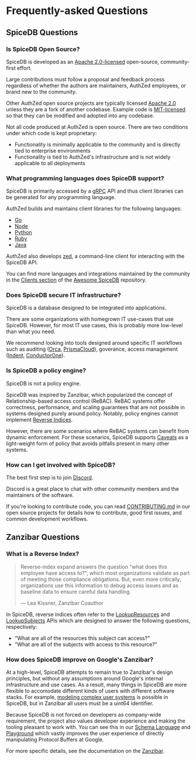 # Frequently-asked Questions

## SpiceDB Questions

### Is SpiceDB Open Source?

SpiceDB is developed as an [Apache 2.0-licensed][apache] open-source, community-first effort.

Large contributions must follow a proposal and feedback process regardless of whether the authors are maintainers, AuthZed employees, or brand new to the community.

Other AuthZed open source projects are typically licensed [Apache 2.0][apache] unless they are a fork of another codebase.
Example code is [MIT-licensed][mit] so that they can be modified and adopted into any codebase.

Not all code produced at AuthZed is open source.
There are two conditions under which code is kept proprietary:

- Functionality is minimally applicable to the community and is directly tied to enterprise environments
- Functionality is tied to AuthZed's infrastructure and is not widely applicable to all deployments

[apache]: https://www.tldrlegal.com/license/apache-license-2-0-apache-2-0
[mit]: https://www.tldrlegal.com/license/mit-license

### What programming languages does SpiceDB support?

SpiceDB is primarily accessed by a [gRPC] API and thus client libraries can be generated for any programming language.

AuthZed builds and maintains client libraries for the following languages:

- [Go](https://github.com/authzed/authzed-go)
- [Node](https://github.com/authzed/authzed-node)
- [Python](https://github.com/authzed/authzed-py)
- [Ruby](https://github.com/authzed/authzed-rb)
- [Java](https://github.com/authzed/authzed-java)

AuthZed also develops [zed], a command-line client for interacting with the SpiceDB API.

You can find more languages and integrations maintained by the community in the [Clients section] of the [Awesome SpiceDB] repository.

[grpc]: https://grpc.io
[zed]: https://github.com/authzed/zed
[clients section]: https://github.com/authzed/awesome-spicedb#clients
[awesome spicedb]: https://github.com/authzed/awesome-spicedb

### Does SpiceDB secure IT infrastructure?

SpiceDB is a database designed to be integrated into applications.

There are some organizations with homegrown IT use-cases that use SpiceDB.
However, for most IT use cases, this is probably more low-level than what you need.

We recommend looking into tools designed around specific IT workflows such as auditing ([Orca], [PrismaCloud]), goverance, access management ([Indent], [ConductorOne]).

[Orca]: https://orca.security/platform/cloud-security-posture-management-cspm/
[PrismaCloud]: https://www.paloaltonetworks.com/prisma/cloud
[Indent]: https://indent.com
[ConductorOne]: https://conductorone.com

### Is SpiceDB a policy engine?

SpiceDB is not a policy engine.

SpiceDB was inspired by Zanzibar, which popularized the concept of Relationship-based access control (ReBAC).
ReBAC systems offer correctness, performance, and scaling guarantees that are not possible in systems designed purely around policy.
Notably, policy engines cannot implement [Reverse Indices].

However, there are some scenarios where ReBAC systems can benefit from dynamic enforcement.
For these scenarios, SpiceDB supports [Caveats] as a light-weight form of policy that avoids pitfalls present in many other systems.

[Reverse Indices]: #what-is-a-reverse-index
[caveats]: ../concepts/caveats

### How can I get involved with SpiceDB?

The best first step is to join [Discord].

Discord is a great place to chat with other community members and the maintainers of the software.

If you're looking to contribute code, you can read [CONTRIBUTING.md] in our open source projects for details how to contribute, good first issues, and common development workflows.

[Discord]: https://discord.gg/spicedb
[CONTRIBUTING.md]: https://github.com/authzed/spicedb/blob/main/CONTRIBUTING.md

## Zanzibar Questions

### What is a Reverse Index?

>Reverse-index expand answers the question "what does this employee have access to?", which most organizations validate as part of meeting those compliance obligations.
>But, even more critically, organizations use this information to debug access issues and as baseline data to ensure careful data handling.
>
> — Lea Kissner, Zanzibar Coauthor

In SpiceDB, reverse indices often refer to the [LookupResources] and [LookupSubjects] APIs which are designed to answer the following questions, respectively:
- "What are all of the resources this subject can access?"
- "What are all of the subjects with access to this resource?"

[LookupResources]: https://buf.build/authzed/api/docs/main:authzed.api.v1#authzed.api.v1.PermissionsService.LookupResources
[LookupSubjects]: https://buf.build/authzed/api/docs/main:authzed.api.v1#authzed.api.v1.PermissionsService.LookupSubjects

### How does SpiceDB improve on Google's Zanzibar?

At a high-level, SpiceDB attempts to remain true to Zanzibar's design principles, but without any assumptions around Google's internal infrastructure and use cases.
As a result, many things in SpiceDB are more flexible to accomodate different kinds of users with different software stacks. For example, [modeling complex user systems][model-users] is possible in SpiceDB, but in Zanzibar all users must be a uint64 identifier.

Because SpiceDB is not forced on developers as company-wide requirement, the project also values developer experience and making the tooling pleasant to work with.
You can see this in our [Schema Language] and [Playground] which vastly improves the user experience of directly manipulating Protocol Buffers at Google.

For more specific details, see the documentation on the [Zanzibar][z-diff].

[model-users]: ../modeling/representing-users
[Schema Language]: ../concepts/schema
[Playground]: https://play.authzed.com
[z-diff]: ../concepts/zanzibar#differences-with-spicedb
